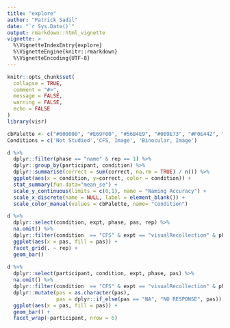 ```yaml
---
title: "explore"
author: "Patrick Sadil"
date: "`r Sys.Date()`"
output: rmarkdown::html_vignette
vignette: >
  %\VignetteIndexEntry{explore}
  %\VignetteEngine{knitr::rmarkdown}
  %\VignetteEncoding{UTF-8}
---
```


```r
knitr::opts_chunk$set(
  collapse = TRUE,
  comment = "#>",
  message = FALSE,
  warning = FALSE,
  echo = FALSE
)
library(visr)

cbPalette <- c("#000000", "#E69F00", "#56B4E9", "#009E73", "#F0E442", "#0072B2", "#D55E00", "#CC79A7")
Conditions = c('Not Studied','CFS, Image', 'Binocular, Image')

```


```r

d %>%
  dplyr::filter(phase == "name" & rep == 1) %>%
  dplyr::group_by(participant, condition) %>%
  dplyr::summarise(correct = sum(correct, na.rm = TRUE) / n()) %>%
  ggplot(aes(x = condition, y=correct, color = condition)) +
  stat_summary(fun.data="mean_se") +
  scale_y_continuous(limits = c(0,1), name = "Naming Accuracy") +
  scale_x_discrete(name = NULL, label = element_blank()) +
  scale_color_manual(values = cbPalette, name= "Condition")


```



```r

d %>%
  dplyr::select(condition, expt, phase, pas, rep) %>%
  na.omit() %>%
  dplyr::filter(condition  == "CFS" & expt == "visualRecollection" & phase == "study") %>%
  ggplot(aes(x = pas, fill = pas)) +
  facet_grid(. ~ rep) +
  geom_bar()
  
d %>%
  dplyr::select(participant, condition, expt, phase, pas) %>%
  na.omit() %>%
  dplyr::filter(condition  == "CFS" & expt == "visualRecollection" & phase == "study") %>%
  dplyr::mutate(pas = as.character(pas),
                pas = dplyr::if_else(pas == "NA", "NO RESPONSE", pas)) %>%
  ggplot(aes(x = pas, fill = pas)) +
  geom_bar() +
  facet_wrap(~participant, nrow = 6)



``` 

